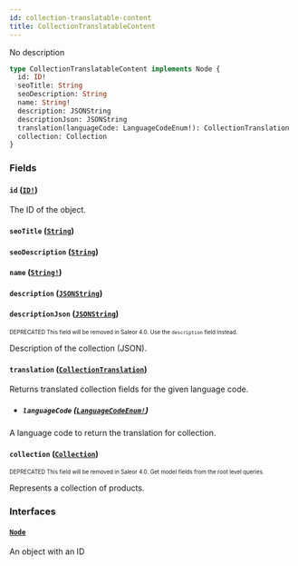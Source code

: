 ```yaml
---
id: collection-translatable-content
title: CollectionTranslatableContent
---
```


No description

```graphql
type CollectionTranslatableContent implements Node {
  id: ID!
  seoTitle: String
  seoDescription: String
  name: String!
  description: JSONString
  descriptionJson: JSONString
  translation(languageCode: LanguageCodeEnum!): CollectionTranslation
  collection: Collection
}
```

### Fields

#### `id` ([`ID!`](/developer/api-reference/scalars/id.mdx))

The ID of the object.

#### `seoTitle` ([`String`](/developer/api-reference/scalars/string.mdx))

#### `seoDescription` ([`String`](/developer/api-reference/scalars/string.mdx))

#### `name` ([`String!`](/developer/api-reference/scalars/string.mdx))

#### `description` ([`JSONString`](/developer/api-reference/scalars/json-string.mdx))

#### `descriptionJson` ([`JSONString`](/developer/api-reference/scalars/json-string.mdx))

<sub><sup><span className="deprecatedTag">DEPRECATED</span> This field will be removed in Saleor 4.0. Use the `description` field instead.</sup></sub>

Description of the collection (JSON).

#### `translation` ([`CollectionTranslation`](/developer/api-reference/objects/collection-translation.mdx))

Returns translated collection fields for the given language code.

- ##### `languageCode` ([`LanguageCodeEnum!`](/developer/api-reference/enums/language-code-enum.mdx))

A language code to return the translation for collection.

#### `collection` ([`Collection`](/developer/api-reference/objects/collection.mdx))

<sub><sup><span className="deprecatedTag">DEPRECATED</span> This field will be removed in Saleor 4.0. Get model fields from the root level queries.</sup></sub>

Represents a collection of products.

### Interfaces

#### [`Node`](/developer/api-reference/interfaces/node.mdx)

An object with an ID
